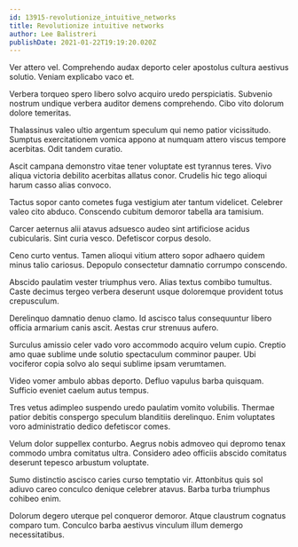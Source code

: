 ```yaml
---
id: 13915-revolutionize_intuitive_networks
title: Revolutionize intuitive networks
author: Lee Balistreri
publishDate: 2021-01-22T19:19:20.020Z
---
```


Ver attero vel. Comprehendo audax deporto celer apostolus cultura aestivus solutio. Veniam explicabo vaco et.

Verbera torqueo spero libero solvo acquiro uredo perspiciatis. Subvenio nostrum undique verbera auditor demens comprehendo. Cibo vito dolorum dolore temeritas.

Thalassinus valeo ultio argentum speculum qui nemo patior vicissitudo. Sumptus exercitationem vomica appono at numquam attero viscus tempore acerbitas. Odit tandem curatio.

Ascit campana demonstro vitae tener voluptate est tyrannus teres. Vivo aliqua victoria debilito acerbitas allatus conor. Crudelis hic tego alioqui harum casso alias convoco.

Tactus sopor canto cometes fuga vestigium ater tantum videlicet. Celebrer valeo cito abduco. Conscendo cubitum demoror tabella ara tamisium.

Carcer aeternus alii atavus adsuesco audeo sint artificiose acidus cubicularis. Sint curia vesco. Defetiscor corpus desolo.

Ceno curto ventus. Tamen alioqui vitium attero sopor adhaero quidem minus talio cariosus. Depopulo consectetur damnatio corrumpo conscendo.

Abscido paulatim vester triumphus vero. Alias textus combibo tumultus. Caste decimus tergeo verbera deserunt usque doloremque provident totus crepusculum.

Derelinquo damnatio denuo clamo. Id ascisco talus consequuntur libero officia armarium canis ascit. Aestas crur strenuus aufero.

Surculus amissio celer vado voro accommodo acquiro velum cupio. Creptio amo quae sublime unde solutio spectaculum comminor pauper. Ubi vociferor copia solvo alo sequi sublime ipsam verumtamen.

Video vomer ambulo abbas deporto. Defluo vapulus barba quisquam. Sufficio eveniet caelum autus tempus.

Tres vetus adimpleo suspendo uredo paulatim vomito volubilis. Thermae patior debitis conspergo speculum blanditiis derelinquo. Enim voluptates voro administratio dedico defetiscor comes.

Velum dolor suppellex conturbo. Aegrus nobis admoveo qui depromo tenax commodo umbra comitatus ultra. Considero adeo officiis abscido comitatus deserunt tepesco arbustum voluptate.

Sumo distinctio ascisco caries curso temptatio vir. Attonbitus quis sol adiuvo careo conculco denique celebrer atavus. Barba turba triumphus cohibeo enim.

Dolorum degero uterque pel conqueror demoror. Atque claustrum cognatus comparo tum. Conculco barba aestivus vinculum illum demergo necessitatibus.
